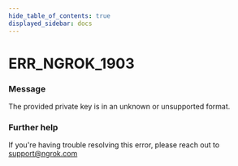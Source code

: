 ```yaml
---
hide_table_of_contents: true
displayed_sidebar: docs
---
```



# ERR_NGROK_1903

### Message

The provided private key is in an unknown or unsupported format.

<ErrorDetails error="err_ngrok_1903" />

### Further help

If you're having trouble resolving this error, please reach out to [support@ngrok.com](mailto:support@ngrok.com?subject=Help%20with%20ERR_NGROK_1903)
